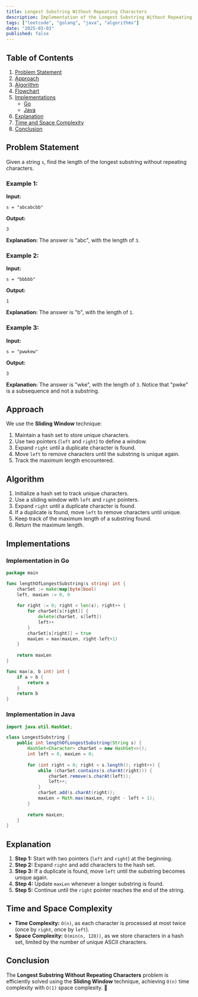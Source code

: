 ```yaml
---
title: Longest Substring Without Repeating Characters
description: Implementation of the Longest Substring Without Repeating Characters algorithm with Go and Java.
tags: ["leetcode", "golang", "java", "algorithms"]
date: "2025-03-03"
published: false
---
```


## Table of Contents

1. [Problem Statement](#problem-statement)
2. [Approach](#approach)
3. [Algorithm](#algorithm)
4. [Flowchart](#flowchart)
5. [Implementations](#implementations)
   - [Go](#implementation-in-go)
   - [Java](#implementation-in-java)
6. [Explanation](#explanation)
7. [Time and Space Complexity](#time-and-space-complexity)
8. [Conclusion](#conclusion)

## Problem Statement

Given a string `s`, find the length of the longest substring without repeating characters.

### Example 1:

**Input:**
```
s = "abcabcbb"
```
**Output:**
```
3
```
**Explanation:** The answer is "abc", with the length of `3`.

### Example 2:

**Input:**
```
s = "bbbbb"
```
**Output:**
```
1
```
**Explanation:** The answer is "b", with the length of `1`.

### Example 3:

**Input:**
```
s = "pwwkew"
```
**Output:**
```
3
```
**Explanation:** The answer is "wke", with the length of `3`. Notice that "pwke" is a subsequence and not a substring.

## Approach

We use the **Sliding Window** technique:

1. Maintain a hash set to store unique characters.
2. Use two pointers (`left` and `right`) to define a window.
3. Expand `right` until a duplicate character is found.
4. Move `left` to remove characters until the substring is unique again.
5. Track the maximum length encountered.

## Algorithm

1. Initialize a hash set to track unique characters.
2. Use a sliding window with `left` and `right` pointers.
3. Expand `right` until a duplicate character is found.
4. If a duplicate is found, move `left` to remove characters until unique.
5. Keep track of the maximum length of a substring found.
6. Return the maximum length.

## Implementations

### Implementation in Go

```go
package main

func lengthOfLongestSubstring(s string) int {
    charSet := make(map[byte]bool)
    left, maxLen := 0, 0
    
    for right := 0; right < len(s); right++ {
        for charSet[s[right]] {
            delete(charSet, s[left])
            left++
        }
        charSet[s[right]] = true
        maxLen = max(maxLen, right-left+1)
    }
    
    return maxLen
}

func max(a, b int) int {
    if a > b {
        return a
    }
    return b
}
```

### Implementation in Java

```java
import java.util.HashSet;

class LongestSubstring {
    public int lengthOfLongestSubstring(String s) {
        HashSet<Character> charSet = new HashSet<>();
        int left = 0, maxLen = 0;
        
        for (int right = 0; right < s.length(); right++) {
            while (charSet.contains(s.charAt(right))) {
                charSet.remove(s.charAt(left));
                left++;
            }
            charSet.add(s.charAt(right));
            maxLen = Math.max(maxLen, right - left + 1);
        }
        
        return maxLen;
    }
}
```

## Explanation

1. **Step 1:** Start with two pointers (`left` and `right`) at the beginning.
2. **Step 2:** Expand `right` and add characters to the hash set.
3. **Step 3:** If a duplicate is found, move `left` until the substring becomes unique again.
4. **Step 4:** Update `maxLen` whenever a longer substring is found.
5. **Step 5:** Continue until the `right` pointer reaches the end of the string.

## Time and Space Complexity

- **Time Complexity:** `O(n)`, as each character is processed at most twice (once by `right`, once by `left`).
- **Space Complexity:** `O(min(n, 128))`, as we store characters in a hash set, limited by the number of unique ASCII characters.

## Conclusion

The **Longest Substring Without Repeating Characters** problem is efficiently solved using the **Sliding Window** technique, achieving `O(n)` time complexity with `O(1)` space complexity. 🚀


